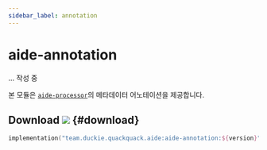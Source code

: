 ```yaml
---
sidebar_label: annotation
---
```


# aide-annotation

... 작성 중

본 모듈은 [`aide-processor`](processor.mdx)의 메타데이터 어노테이션을 제공합니다.

## Download ![](https://img.shields.io/maven-central/v/team.duckie.quackquack.aide/aide-annotation?style=flat-square) {#download}

```kotlin
implementation("team.duckie.quackquack.aide:aide-annotation:${version}")
```